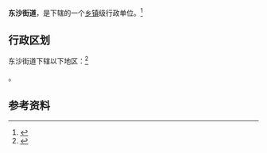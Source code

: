 {{中国乡级行政区|44/01/03/021/000}}

'''东沙街道'''，是{{PRC admin/fullname|44/01/03/021/000|3}}下辖的一个[[乡镇|乡镇]]级行政单位。<ref>{{PRC admin/ref sgc|{{PRC admin/parent|44/01/03/021/000}}}}</ref>

== 行政区划 ==

东沙街道下辖以下地区：<ref>{{PRC admin/ref sgc|44/01/03/021/000}}</ref>

{{PRC admin/children|44/01/03/021/000}}。

== 参考资料 ==

{{reflist}}

{{行政区划小作品}}
{{PRC admin/navcat|44/01/03/021/000}}